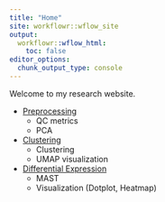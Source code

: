 ```yaml
---
title: "Home"
site: workflowr::wflow_site
output:
  workflowr::wflow_html:
    toc: false
editor_options:
  chunk_output_type: console
---
```


Welcome to my research website.

- [Preprocessing](preprocessing.html)
  - QC metrics
  - PCA
- [Clustering](clustering.html)
  - Clustering
  - UMAP visualization
- [Differential Expression](differential.html)
  - MAST
  - Visualization (Dotplot, Heatmap)
